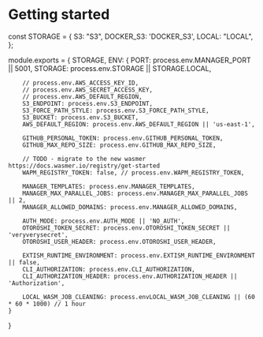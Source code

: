 
# Getting started



const STORAGE = {
    S3: "S3",
    DOCKER_S3: 'DOCKER_S3',
    LOCAL: "LOCAL",
};

module.exports = {
    STORAGE,
    ENV: {
        PORT: process.env.MANAGER_PORT || 5001,
        STORAGE: process.env.STORAGE || STORAGE.LOCAL,

        // process.env.AWS_ACCESS_KEY_ID,
        // process.env.AWS_SECRET_ACCESS_KEY,
        // process.env.AWS_DEFAULT_REGION,
        S3_ENDPOINT: process.env.S3_ENDPOINT,
        S3_FORCE_PATH_STYLE: process.env.S3_FORCE_PATH_STYLE,
        S3_BUCKET: process.env.S3_BUCKET,
        AWS_DEFAULT_REGION: process.env.AWS_DEFAULT_REGION || 'us-east-1',

        GITHUB_PERSONAL_TOKEN: process.env.GITHUB_PERSONAL_TOKEN,
        GITHUB_MAX_REPO_SIZE: process.env.GITHUB_MAX_REPO_SIZE,

        // TODO - migrate to the new wasmer https://docs.wasmer.io/registry/get-started
        WAPM_REGISTRY_TOKEN: false, // process.env.WAPM_REGISTRY_TOKEN,

        MANAGER_TEMPLATES: process.env.MANAGER_TEMPLATES,
        MANAGER_MAX_PARALLEL_JOBS: process.env.MANAGER_MAX_PARALLEL_JOBS || 2,
        MANAGER_ALLOWED_DOMAINS: process.env.MANAGER_ALLOWED_DOMAINS,

        AUTH_MODE: process.env.AUTH_MODE || 'NO_AUTH',
        OTOROSHI_TOKEN_SECRET: process.env.OTOROSHI_TOKEN_SECRET || 'veryverysecret',
        OTOROSHI_USER_HEADER: process.env.OTOROSHI_USER_HEADER,

        EXTISM_RUNTIME_ENVIRONMENT: process.env.EXTISM_RUNTIME_ENVIRONMENT || false,
        CLI_AUTHORIZATION: process.env.CLI_AUTHORIZATION,
        CLI_AUTHORIZATION_HEADER: process.env.AUTHORIZATION_HEADER || 'Authorization',

        LOCAL_WASM_JOB_CLEANING: process.envLOCAL_WASM_JOB_CLEANING || (60 * 60 * 1000) // 1 hour
    }
}

